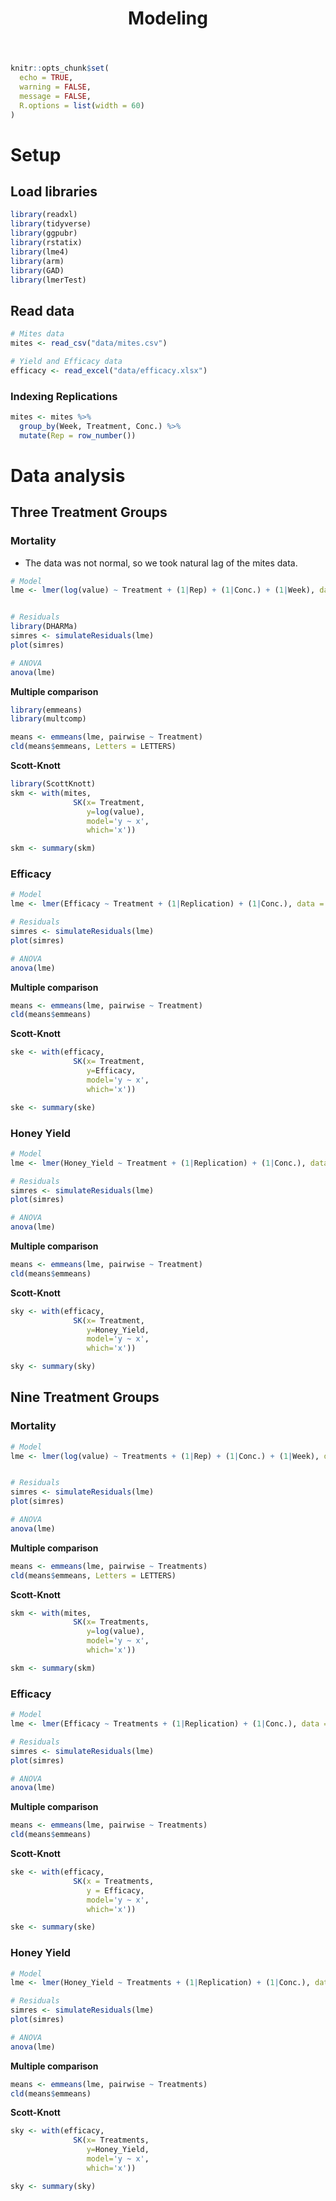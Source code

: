 % Modeling


```r
knitr::opts_chunk$set(
  echo = TRUE,
  warning = FALSE,
  message = FALSE,
  R.options = list(width = 60)
)
```

# Setup

## Load libraries

```r
library(readxl)
library(tidyverse)
library(ggpubr)
library(rstatix)
library(lme4)
library(arm)
library(GAD)
library(lmerTest)
```

## Read data

```r
# Mites data
mites <- read_csv("data/mites.csv")

# Yield and Efficacy data
efficacy <- read_excel("data/efficacy.xlsx")
```

### Indexing Replications

```r
mites <- mites %>%
  group_by(Week, Treatment, Conc.) %>%
  mutate(Rep = row_number())
```


# Data analysis

## Three Treatment Groups

### Mortality

-   The data was not normal, so we took natural lag of the mites data.

```r
# Model
lme <- lmer(log(value) ~ Treatment + (1|Rep) + (1|Conc.) + (1|Week), data=mites)


# Residuals
library(DHARMa)
simres <- simulateResiduals(lme)
plot(simres)

# ANOVA
anova(lme)
```

**Multiple comparison**

```r
library(emmeans)
library(multcomp)

means <- emmeans(lme, pairwise ~ Treatment)
cld(means$emmeans, Letters = LETTERS)
```

**Scott-Knott**

```r
library(ScottKnott)
skm <- with(mites,
              SK(x= Treatment,
                 y=log(value),
                 model='y ~ x',
                 which='x'))

skm <- summary(skm)
```


### Efficacy

```r
# Model
lme <- lmer(Efficacy ~ Treatment + (1|Replication) + (1|Conc.), data = efficacy)

# Residuals
simres <- simulateResiduals(lme)
plot(simres)

# ANOVA
anova(lme)
```

**Multiple comparison**

```r
means <- emmeans(lme, pairwise ~ Treatment)
cld(means$emmeans)
```

**Scott-Knott**

```r
ske <- with(efficacy,
              SK(x= Treatment,
                 y=Efficacy,
                 model='y ~ x',
                 which='x'))

ske <- summary(ske)
```

### Honey Yield

```r
# Model
lme <- lmer(Honey_Yield ~ Treatment + (1|Replication) + (1|Conc.), data = efficacy)

# Residuals
simres <- simulateResiduals(lme)
plot(simres)

# ANOVA
anova(lme)
```

**Multiple comparison**


```r
means <- emmeans(lme, pairwise ~ Treatment)
cld(means$emmeans)
```

**Scott-Knott**

```r
sky <- with(efficacy,
              SK(x= Treatment,
                 y=Honey_Yield,
                 model='y ~ x',
                 which='x'))

sky <- summary(sky)
```


## Nine Treatment Groups

### Mortality

```r
# Model
lme <- lmer(log(value) ~ Treatments + (1|Rep) + (1|Conc.) + (1|Week), data=mites)


# Residuals
simres <- simulateResiduals(lme)
plot(simres)

# ANOVA
anova(lme)
```

**Multiple comparison**

```r
means <- emmeans(lme, pairwise ~ Treatments)
cld(means$emmeans, Letters = LETTERS)
```

**Scott-Knott**

```r
skm <- with(mites,
              SK(x= Treatments,
                 y=log(value),
                 model='y ~ x',
                 which='x'))

skm <- summary(skm)
```

### Efficacy

```r
# Model
lme <- lmer(Efficacy ~ Treatments + (1|Replication) + (1|Conc.), data = efficacy)

# Residuals
simres <- simulateResiduals(lme)
plot(simres)

# ANOVA
anova(lme)
```

**Multiple comparison**

```r
means <- emmeans(lme, pairwise ~ Treatments)
cld(means$emmeans)
```

**Scott-Knott**

```r
ske <- with(efficacy,
              SK(x = Treatments,
                 y = Efficacy,
                 model='y ~ x',
                 which='x'))

ske <- summary(ske)
```

### Honey Yield

```r
# Model
lme <- lmer(Honey_Yield ~ Treatments + (1|Replication) + (1|Conc.), data = efficacy)

# Residuals
simres <- simulateResiduals(lme)
plot(simres)

# ANOVA
anova(lme)
```

**Multiple comparison**

```r
means <- emmeans(lme, pairwise ~ Treatments)
cld(means$emmeans)
```

**Scott-Knott**

```r
sky <- with(efficacy,
              SK(x= Treatments,
                 y=Honey_Yield,
                 model='y ~ x',
                 which='x'))

sky <- summary(sky)
```
